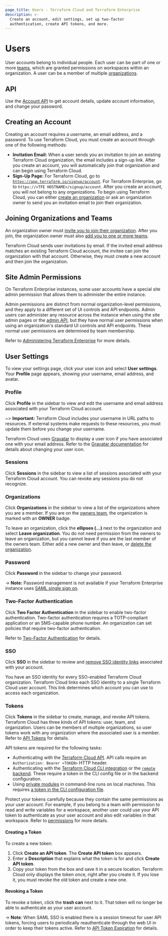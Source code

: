 ```yaml
---
page_title: Users - Terraform Cloud and Terraform Enterprise
description: >-
  Create an account, edit settings, set up two-factor
  authentication, create API tokens, and more.
---
```


[organizations]: /cloud-docs/users-teams-organizations/organizations
[teams]: /cloud-docs/users-teams-organizations/teams
[invite]: /cloud-docs/users-teams-organizations/organizations#users
[owners]: /cloud-docs/users-teams-organizations/teams#the-owners-team

# Users

User accounts belong to individual people. Each user can be part of one or more [teams](/cloud-docs/users-teams-organizations/teams), which are granted permissions on workspaces within an organization. A user can be a member of multiple [organizations][].

## API
Use the [Account API](/cloud-docs/api-docs/account) to get account details, update account information, and change your password.

## Creating an Account

Creating an account requires a username, an email address, and a password. To use Terraform Cloud, you must create an account through one of the following methods:

- **Invitation Email:** When a user sends you an invitation to join an existing Terraform Cloud organization, the email includes a sign-up link. After you create an account, you will automatically join that organization and can begin using Terraform Cloud.
- **Sign-Up Page:** For Terraform Cloud, go to [`https://app.terraform.io/signup/account`](https://app.terraform.io/signup/account). For Terraform Enterprise, go to `https://<TFE HOSTNAME>/signup/account`. After you create an account, you will not belong to any organizations. To begin using Terraform Cloud, you can either [create an organization](/cloud-docs/users-teams-organizations/organizations#creating-organizations) or ask an organization owner to send you an invitation email to join their organization.

## Joining Organizations and Teams

An organization owner must [invite you to join their organization](/cloud-docs/users-teams-organizations/organizations#users). After you join, the organization owner must also [add you to one or more teams](/cloud-docs/users-teams-organizations/teams#managing-team-membership).

[permissions-citation]: #intentionally-unused---keep-for-maintainers

Terraform Cloud sends user invitations by email. If the invited email address matches an existing Terraform Cloud account, the invitee can join the organization with that account. Otherwise, they must create a new account and then join the organization.

## Site Admin Permissions

On Terraform Enterprise instances, some user accounts have a special site admin permission that allows them to administer the entire instance.

Admin permissions are distinct from normal organization-level permissions, and they apply to a different set of UI controls and API endpoints. Admin users can administer any resource across the instance when using the site admin pages or the [admin API](/cloud-docs/api-docs/admin), but they have normal user permissions when using an organization's standard UI controls and API endpoints. These normal user permissions are determined by team membership.

Refer to [Administering Terraform Enterprise](/enterprise/admin) for more details.

## User Settings

To view your settings page, click your user icon and select **User settings**. Your **Profile** page appears, showing your username, email address, and avatar.

### Profile

Click **Profile** in the sidebar to view and edit the username and email address associated with your Terraform Cloud account.

~> **Important:** Terraform Cloud includes your username in URL paths to resources. If external systems make requests to these resources, you must update them before you change your username.

Terraform Cloud uses [Gravatar](http://en.gravatar.com) to display a user icon if you have associated one with your email address. Refer to the [Gravatar documentation](http://en.gravatar.com/support/) for details about changing your user icon.

### Sessions

Click **Sessions** in the sidebar to view a list of sessions associated with your Terraform Cloud account. You can revoke any sessions you do not recognize.

### Organizations

Click **Organizations** in the sidebar to view a list of the organizations where you are a member. If you are on the [owners team][owners], the organization is marked with an **OWNER** badge.

To leave an organization, click the **ellipses (...)** next to the organization and select **Leave organization**. You do not need permission from the owners to leave an organization, but you cannot leave if you are the last member of the owners team. Either add a new owner and then leave, or [delete the organization](/cloud-docs/users-teams-organizations/organizations#general).

### Password

Click **Password** in the sidebar to change your password.

-> **Note:** Password management is not available if your Terraform Enterprise instance uses [SAML single sign on](/enterprise/user-management/saml).

### Two-Factor Authentication

Click **Two Factor Authentication** in the sidebar to enable two-factor authentication. Two-factor authentication requires a TOTP-compliant application or an SMS-capable phone number. An organization can set policies that require two-factor authentication.

Refer to [Two-Factor Authentication](/cloud-docs/users-teams-organizations/2fa) for details.

### SSO

Click **SSO** in the sidebar to review and [remove SSO identity links](/cloud-docs/users-teams-organizations/single-sign-on/linking-user-account#remove-sso-identity-link) associated with your account.

You have an SSO identity for every SSO-enabled Terraform Cloud organization. Terraform Cloud links each SSO identity to a single Terraform Cloud user account. This link determines which account you can use to access each organization.

### Tokens

Click **Tokens** in the sidebar to create, manage, and revoke API tokens. Terraform Cloud has three kinds of API tokens: user, team, and organization. Users can be members of multiple organizations, so user tokens work with any organization where the associated user is a member. Refer to [API Tokens](/cloud-docs/users-teams-organizations/api-tokens) for details.

API tokens are required for the following tasks:

- Authenticating with the [Terraform Cloud API](/cloud-docs/api-docs). API calls require an `Authorization: Bearer <TOKEN>` HTTP header.
- Authenticating with the [Terraform Cloud CLI integration](/cli/cloud/settings) or the [`remote` backend](/language/settings/backends/remote). These require a token in the CLI config file or in the backend configuration.
- Using [private modules](/cloud-docs/registry/using) in command-line runs on local machines. This requires [a token in the CLI configuration file](/cloud-docs/registry/using#authentication).

Protect your tokens carefully because they contain the same permissions as your user account. For example, if you belong to a team with permission to read and write variables for a workspace, another user could use your API token to authenticate as your user account and also edit variables in that workspace. Refer to [permissions](/cloud-docs/users-teams-organizations/permissions) for more details.

#### Creating a Token

 To create a new token:
  1. Click **Create an API token**. The **Create API token** box appears.
  1. Enter a **Description** that explains what the token is for and click **Create API token**.
  1. Copy your token from the box and save it in a secure location. Terraform Cloud only displays the token once, right after you create it. If you lose it, you must revoke the old token and create a new one.


[permissions-citation]: #intentionally-unused---keep-for-maintainers
#### Revoking a Token

To revoke a token, click the **trash can** next to it. That token will no longer be able to authenticate as your user account.

-> **Note**: When SAML SSO is enabled there is a session timeout for user API tokens, forcing users to periodically reauthenticate through the web UI in order to keep their tokens active. Refer to [API Token Expiration](/enterprise/user-management/saml/login#api-token-expiration) for details.
